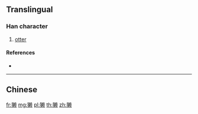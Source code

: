 {{character info/new}}
{{also|獺}}
==Translingual==

===Han character===
{{Han char|rn=94|rad=犬|as=13|sn=16|four=|canj=KHDLO}}

# [[otter]]

====References====
* {{Han ref|kx=0720.071|hdz=21371.020|uh=736D|ud=29549}}

----

==Chinese==
{{zh-see|獺}}

[[fr:獭]]
[[mg:獭]]
[[pl:獭]]
[[th:獭]]
[[zh:獭]]